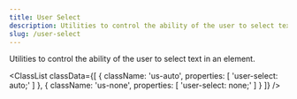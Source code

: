 ```yaml
---
title: User Select
description: Utilities to control the ability of the user to select text in an element.
slug: /user-select
---
```



Utilities to control the ability of the user to select text in an element.

<ClassList
  classData={[
    {
        className: 'us-auto',
        properties: [
            'user-select: auto;'
        ]
    },
    {
        className: 'us-none',
        properties: [
            'user-select: none;'
        ]
    }
  ]}
/>